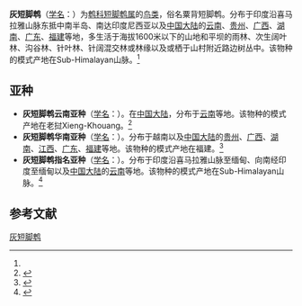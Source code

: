 {{Speciesbox
| name = 灰短脚鹎
| status = 
| status_system = 
| image = 
| genus = Hypsipetes
| species = flavala
| authority = (Blyth)<ref name='id2686'>{{cite web| url =http://www.bioinfo.cn/db05/BjdwSpecies.php?action=view&id=2686| title =灰短脚鹎| work =《中国动物物种编目数据库》| publisher =中国科学院微生物研究所| author =中国科学院动物研究所| accessdate =2009-04-04| deadurl =yes| archiveurl =https://web.archive.org/web/20160305014042/http://www.bioinfo.cn/db05/BjdwSpecies.php?action=view&id=2686| archivedate =2016-03-05}}</ref>
}}

'''灰短脚鹎'''（[[学名|学名]]：{{lang|la|''Hypsipetes flavala''}}）为[[鹎科|鹎科]][[短脚鹎属|短脚鹎属]]的[[鸟类|鸟类]]，俗名粟背短脚鹎。分布于印度沿喜马拉雅山脉东抵中南半岛、南达印度尼西亚以及[[中国大陆|中国大陆]]的[[云南|云南]]、[[贵州|贵州]]、[[广西|广西]]、[[湖南|湖南]]、[[广东|广东]]、[[福建|福建]]等地，多生活于海拔1600米以下的山地和平坝的雨林、次生阔叶林、沟谷林、针叶林、针阔混交林或林缘以及或栖于山村附近路边树丛中。该物种的模式产地在Sub-Himalayan山脉。<ref name='id2686'/>

==亚种==
*'''灰短脚鹎云南亚种'''（[[学名|学名]]：{{lang|la|''Hypsipetes flavala bourdellei''}}）。在[[中国大陆|中国大陆]]，分布于[[云南|云南]]等地。该物种的模式产地在老挝Xieng-Khouang。<ref name='id2687'>{{cite web| url =http://www.bioinfo.cn/db05/BjdwSpecies.php?action=view&id=2687| title =灰短脚鹎云南亚种| work =《中国动物物种编目数据库》| publisher =中国科学院微生物研究所| author =中国科学院动物研究所| accessdate =2009-04-04| deadurl =yes| archiveurl =https://web.archive.org/web/20160305072436/http://www.bioinfo.cn/db05/BjdwSpecies.php?action=view&id=2687| archivedate =2016-03-05}}</ref>
*'''灰短脚鹎华南亚种'''（[[学名|学名]]：{{lang|la|''Hypsipetes flavala canipennis''}}）。分布于越南以及[[中国大陆|中国大陆]]的[[贵州|贵州]]、[[广西|广西]]、[[湖南|湖南]]、[[江西|江西]]、[[广东|广东]]、[[福建|福建]]等地。该物种的模式产地在福建。<ref name='id2688'>{{cite web| url =http://www.bioinfo.cn/db05/BjdwSpecies.php?action=view&id=2688| title =灰短脚鹎华南亚种| work =《中国动物物种编目数据库》| publisher =中国科学院微生物研究所| author =中国科学院动物研究所| accessdate =2009-04-04| deadurl =yes| archiveurl =https://web.archive.org/web/20160305065235/http://www.bioinfo.cn/db05/BjdwSpecies.php?action=view&id=2688| archivedate =2016-03-05}}</ref>
*'''灰短脚鹎指名亚种'''（[[学名|学名]]：{{lang|la|''Hypsipetes flavala flavala''}}）。分布于印度沿喜马拉雅山脉至缅甸、向南经印度至缅甸以及[[中国大陆|中国大陆]]的[[云南|云南]]等地。该物种的模式产地在Sub-Himalayan山脉。<ref name='id2689'>{{cite web| url =http://www.bioinfo.cn/db05/BjdwSpecies.php?action=view&id=2689| title =灰短脚鹎指名亚种| work =《中国动物物种编目数据库》| publisher =中国科学院微生物研究所| author =中国科学院动物研究所| accessdate =2009-04-04| deadurl =yes| archiveurl =https://web.archive.org/web/20160305025143/http://www.bioinfo.cn/db05/BjdwSpecies.php?action=view&id=2689| archivedate =2016-03-05}}</ref>

== 参考文献 ==
{{reflist}}

[[Category:短脚鹎属|灰短脚鹎]]